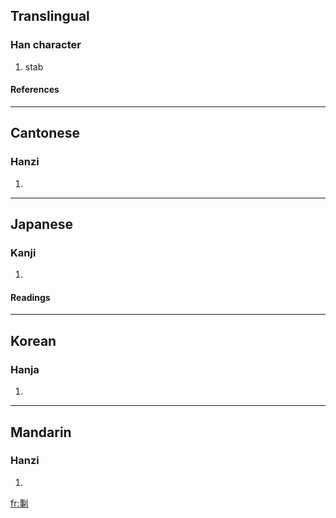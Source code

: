 ==Translingual==
===Han character===
{{Han char|rn=18|rad=刀|as=08|sn=10|four=5200<sub>0</sub>|canj=十弓中弓 (JNLN)}}
# stab
====References====
{{Han ref|kx=0141.100|dkj=02041|dj=0320.160|hdz=10343.160|uh=525A|ud=21082|bh=D0E7|bd=53479}}
----
==Cantonese==
===Hanzi===
{{yue-hanzi|jyut=|y=si6}}
# {{defn|Cantonese}}
----
==Japanese==
===Kanji===
{{ja-kanji|grade=|rs=刀08}}
# {{defn|Japanese}}
====Readings====
{{ja-readings|on=[[し]] (shi)|kun=[[さす]] (sasu), [[さしこむ]] (sashikomu), [[おく]] (oku)}}
----
==Korean==
===Hanja===
{{ko-hanja|hangeul=사|rv=sa|mr=sa}}
# {{defn|Korean}}
----
==Mandarin==
===Hanzi===
{{cmn-hanzi|pin=[[bāo]] ([[bao1]]), [[bō]] ([[bo1]]), [[zì]] ([[zi4]])|wg=pao<sup>1</sup>, po<sup>1</sup>, tzu<sup>4</sup>}}
# {{defn|Mandarin}}

[[fr:剚]]